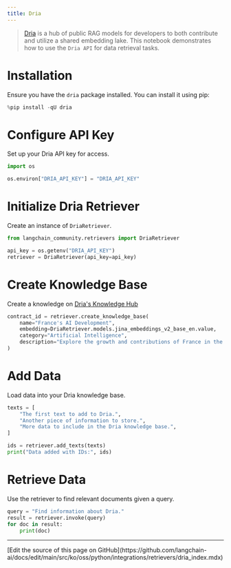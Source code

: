 ```yaml
---
title: Dria
---
```


>[Dria](https://dria.co/) is a hub of public RAG models for developers to both contribute and utilize a shared embedding lake. This notebook demonstrates how to use the `Dria API` for data retrieval tasks.

# Installation

Ensure you have the `dria` package installed. You can install it using pip:

```python
%pip install -qU dria
```

# Configure API Key

Set up your Dria API key for access.

```python
import os

os.environ["DRIA_API_KEY"] = "DRIA_API_KEY"
```

# Initialize Dria Retriever

Create an instance of `DriaRetriever`.

```python
from langchain_community.retrievers import DriaRetriever

api_key = os.getenv("DRIA_API_KEY")
retriever = DriaRetriever(api_key=api_key)
```

# **Create Knowledge Base**

Create a knowledge on [Dria's Knowledge Hub](https://dria.co/knowledge)

```python
contract_id = retriever.create_knowledge_base(
    name="France's AI Development",
    embedding=DriaRetriever.models.jina_embeddings_v2_base_en.value,
    category="Artificial Intelligence",
    description="Explore the growth and contributions of France in the field of Artificial Intelligence.",
)
```

# Add Data

Load data into your Dria knowledge base.

```python
texts = [
    "The first text to add to Dria.",
    "Another piece of information to store.",
    "More data to include in the Dria knowledge base.",
]

ids = retriever.add_texts(texts)
print("Data added with IDs:", ids)
```

# Retrieve Data

Use the retriever to find relevant documents given a query.

```python
query = "Find information about Dria."
result = retriever.invoke(query)
for doc in result:
    print(doc)
```

---

<Callout icon="pen-to-square" iconType="regular">
  [Edit the source of this page on GitHub](https://github.com/langchain-ai/docs/edit/main/src/ko/oss/python/integrations/retrievers/dria_index.mdx)
</Callout>
